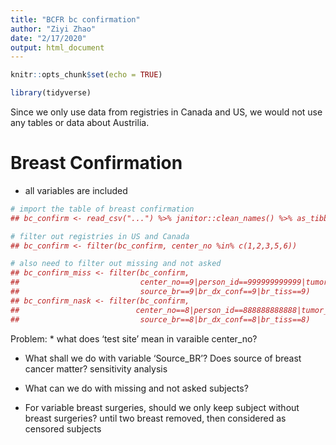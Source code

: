 ```yaml
---
title: "BCFR bc confirmation"
author: "Ziyi Zhao"
date: "2/17/2020"
output: html_document
---
```


```r
knitr::opts_chunk$set(echo = TRUE)

library(tidyverse)

```

Since we only use data from registries in Canada and US, we would not use any tables or data about Austrilia.

# Breast Confirmation
* all variables are included
```r
# import the table of breast confirmation
## bc_confirm <- read_csv("...") %>% janitor::clean_names() %>% as_tibble()

# filter out registries in US and Canada
## bc_confirm <- filter(bc_confirm, center_no %in% c(1,2,3,5,6))

# also need to filter out missing and not asked
## bc_confirm_miss <- filter(bc_confirm, 
##                           center_no==9|person_id==999999999999|tumor_no==99|
##                           source_br==9|br_dx_conf==9|br_tiss==9)
## bc_confirm_nask <- filter(bc_confirm,
##                          center_no==8|person_id==888888888888|tumor_no==88|
##                           source_br==8|br_dx_conf==8|br_tiss==8)

```

Problem: 
* what does 'test site' mean in varaible center_no?

* What shall we do with variable 'Source_BR'? Does source of breast cancer matter? sensitivity analysis

* What can we do with missing and not asked subjects?

* For variable breast surgeries, should we only keep subject without breast surgeries? until two breast removed, then considered as censored subjects




